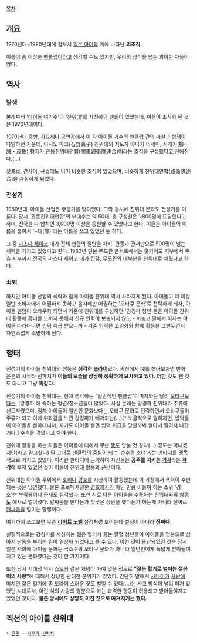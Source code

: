 [[목차]]
== 개요 ==
1970년대~1980년대에 걸쳐서 [[일본 아이돌]] 계에 나타난 '''괴조직'''.

이름이 좀 이상한 [[팬클럽]]이라고 생각할 수도 있지만, 우리의 상식을 넘는 괴이한 자들이었다.

== 역사 ==
=== 발생 ===
본래부터 '[[아이돌]] 여가수'의 '[[친위대]]'를 자칭하던 팬들이 있었는데, 이들이 조직화 된 것은 1970년대이다.

1970년대 중반, 가요제나 공연장에서 이 각 아이돌 가수의 [[팬클럽]] 간의 마찰과 항쟁이 다발하던 가운데, 이시노 마코(石野真子) 친위대의 지도자 야나기 이세이, 시게키(柳一誠・茂樹) 형제가 관동친위대연합(関東親衛隊連合)이라는 조직을 구성했다고 전해진다.(...)

삿포로, 간사이, 규슈에도 이미 비슷한 조직이 있었으며, 비슷하게 친위대연합(親衛隊連合)을 자칭하게 되었다.

=== 전성기 ===
1980년대, 아이돌 산업은 황금기를 맞이했다. 그와 동시에 친위대 문화도 전성기를 이룬다. 당시 '관동친위대연합'의 부대수는 약 50대, 총 구성원은 1,800명에 도달했다고 하며, 전국을 다 합치면 3,000명 이상을 동원할 수 있었다고 한다. 이들은 아이돌의 이름을 붙여서 '~대(隊)'라는 이름을 쓰고 있었던 듯 하다.

그 중 [[마츠다 세이코]] 대가 전체 연합의 절반을 차지. 관동과 관서만으로 500명이 넘는 세력을 가지고 있었다고 한다. 1983년 일본 무도관 콘서트에서는 홋카이도 지부에서 큐슈 지부까지 전국의 마츠다 세이코 대가 집결, 무도관의 대부분을 친위대로 채웠다고 한다.

=== 쇠퇴 ===
하지만 아이돌 산업의 쇠락과 함께 아이돌 친위대 역시 사라지게 된다. 아이돌이 더 이상 일반 소비자에게 어필하지 못하고 음지에만 어필하는 '오타쿠 문화'로 전락하게 되자, 아이돌 팬덤이 오타쿠화 되면서 기존에 친위대를 구성하던 '강경파 청년'들은 아이돌 친위대 활동에 흥미를 느끼지 못해서 신규 인력이 보충되지 않고 - 까놓고 말해서 이제는 아이돌 따라다니면 [[씹덕]] 취급 받으니까 - 기존 인력은 고령화와 함께 활동을 그만두면서 자연스럽게 소멸하게 된다.
== 행태 ==
전성기의 아이돌 친위대의 행동은 '''심각한 [[또라이]]'''였다. 픽션에서 예를 찾아보자면 만화 은혼의 시무라 신파치가 '''이들의 모습을 상당히 정확하게 묘사하고 있다.''' 더한 것도 뺀 것도 아니고 그냥 '''똑같다.'''

전성기의 아이돌 친위대는, 현재 생각하는 "일반적인 팬클럽"이미지와는 달리 [[오타쿠]]보다는, '강경파'에 속하는 청년/청소년들이 많았다. 사실 본래는 강경파 친위대가 주류에 선도자였으며, 점차 아이돌이 일반인 문화보다는 오타쿠 문화로 전락하면서 오타쿠들이 주류가 되고 이에 위화감을 느낀 강경파가 배제되는(…)[* 노골적으로 말하자면, 씹덕들이 아이돌을 빨아대니까, 자기도 아이돌 빨면 씹덕 취급을 당할까봐 알아서 떨어져 나간 거다.] 수순을 겪었다고 봐야 한다.

친위대 활동을 하는 자들은 아이돌에 대해서 무슨 [[똥]]도 안눌 것 같다(…) 정도는 아니겠지만(라고 믿고싶다) 말 그대로 팬클럽의 중심이 되는 '순수한 소녀'라는 [[판타지]]를 맹목적으로 가지고 있었다. 이러한 판타지에 근거하여 자신들은 '''공주를 지키는 [[기사]]'''라는 '''[[착각]]'''에 빠져 있었던 것이 이들이 친위대 활동의 근간이다.

친위대는 아이돌 주위에서 [[호위]]나 [[경호]]를 자청하여 활동했는데 이 과정에서 폭력이 수반되는 것은 당연했다. 물론 프로페셔널한 [[경호회사]]가 아닌 만큼 이들이 하는 소위 '경호'는 부작용이나 문제도 심각했다. 또한 서로 다른 아이돌을 추종하는 친위대와의 [[항쟁]]도 예사로 벌어졌다. 말싸움을 한다든가 짓궃은 장난을 했다든가 하는게 아니라 진짜로 [[패싸움]]을 벌이는 항쟁이다.

여기까지 쓰고보면 무슨 '''[[라이트 노벨]]''' 설정처럼 보이는데 설정이 아니라 '''진짜다.'''

실질적으로는 강경파를 자칭하는 젊은 혈기가 끓는 열혈 청년들이 아이돌을 명분으로 삼아서 난동을 부리는 일이 일상화 되었다고 볼 수 있다. 이런 것이 용납되었던 것은 당시 일본 사회에 아이돌 문화는 극소수의 오타쿠 문화가 아니라 일반인에게 폭넓게 받아들여지고 있는 문화였다는 것이 한 가지이다.

또한 당시 시대상 역시 [[스토커]] 같은 개념이 아예 없을 정도로 '''"젊은 혈기로 벌이는 젊은이의 사랑"'''에 대해서 상당한 관대한 분위기가 있었다. 간단히 말해서 [[사나이]]가 [[사랑]]에 미치면 젊은 혈기에 좀 또라이 스러운 짓도 벌일 수 있다(…)는 사고 방식이 널리 퍼져 있었던 시대로서, 이런 식의 사랑의 명분으로 하는 과격한 행동이 허용되고 받아들여지고 있었던 것이다. '''물론 당시에도 상당히 미친 짓으로 여겨지기는 했다.'''

== 픽션의 아이돌 친위대 ==
 * [[은혼]] - [[시무라 신파치]]
